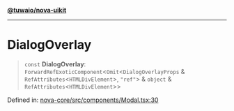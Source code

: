 [**@tuwaio/nova-uikit**](../../../README.md)

***

# DialogOverlay

> `const` **DialogOverlay**: `ForwardRefExoticComponent`\<`Omit`\<`DialogOverlayProps` & `RefAttributes`\<`HTMLDivElement`\>, `"ref"`\> & `object` & `RefAttributes`\<`HTMLDivElement`\>\>

Defined in: [nova-core/src/components/Modal.tsx:30](https://github.com/TuwaIO/nova-uikit/blob/2a0be00fbbc0857c12e6df213bbe8a730f821f58/packages/nova-core/src/components/Modal.tsx#L30)

